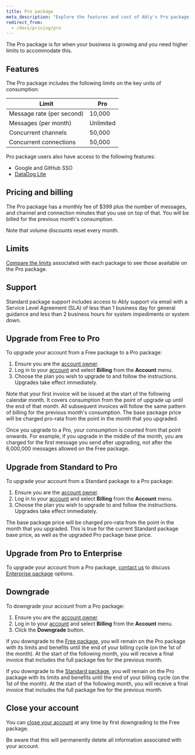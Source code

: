 ```yaml
---
title: Pro package
meta_description: "Explore the features and cost of Ably's Pro package."
redirect_from:
  - /docs/pricing/pro
---
```


The Pro package is for when your business is growing and you need higher limits to accommodate this.

## Features <a id="features"/>

The Pro package includes the following limits on the key units of consumption:

| Limit | Pro |
| ----- | --- |
| Message rate (per second) | 10,000 |
| Messages (per month) | Unlimited |
| Concurrent channels | 50,000 |
| Concurrent connections | 50,000 |

Pro package users also have access to the following features:

* Google and GitHub SSO
* [DataDog Lite](/docs/integrations/streaming/datadog#lite)

## Pricing and billing <a id="pricing"/>

The Pro package has a monthly fee of $399 plus the number of messages, and channel and connection minutes that you use on top of that. You will be billed for the previous month's consumption.

Note that volume discounts reset every month.

## Limits <a id="limits"/>

[Compare the limits](/docs/platform/pricing/limits) associated with each package to see those available on the Pro package.

## Support <a id="support"/>

Standard package support includes access to Ably support via email with a Service Level Agreement (SLA) of less than 1 business day for general guidance and less than 2 business hours for system impediments or system down.

## Upgrade from Free to Pro <a id="free-pro"/>

To upgrade your account from a Free package to a Pro package:

1. Ensure you are the [account owner](/docs/account/users).
2. Log in to your [account](https://ably.com/login) and select **Billing** from the **Account** menu.
3. Choose the plan you wish to upgrade to and follow the instructions. Upgrades take effect immediately.

Note that your first invoice will be issued at the start of the following calendar month. It covers consumption from the point of upgrade up until the end of that month. All subsequent invoices will follow the same pattern of billing for the previous month's consumption. The base package price will be charged pro-rata from the point in the month that you upgraded.

Once you upgrade to a Pro, your consumption is counted from that point onwards. For example, if you upgrade in the middle of the month, you are charged for the first message you send after upgrading, not after the 6,000,000 messages allowed on the Free package.

## Upgrade from Standard to Pro <a id="standard-pro"/>

To upgrade your account from a Standard package to a Pro package:

1. Ensure you are the [account owner](/docs/account/users).
2. Log in to your [account](https://ably.com/login) and select **Billing** from the **Account** menu.
3. Choose the plan you wish to upgrade to and follow the instructions. Upgrades take effect immediately.

The base package price will be charged pro-rata from the point in the month that you upgraded. This is true for the current Standard package base price, as well as the upgraded Pro package base price.

## Upgrade from Pro to Enterprise <a id="pro-enterprise"/>

To upgrade your account from a Pro package, [contact us](https://ably.com/contact?cta=enterprise_package) to discuss [Enterprise package](/docs/platform/pricing/enterprise) options.

## Downgrade <a id="downgrade"/>

To downgrade your account from a Pro package:

1. Ensure you are the [account owner](/docs/account/users).
2. Log in to your [account](https://ably.com/login) and select **Billing** from the **Account** menu.
3. Click the **Downgrade** button.

If you downgrade to the [Free package](/docs/platform/pricing/free), you will remain on the Pro package with its limits and benefits until the end of your billing cycle (on the 1st of the month). At the start of the following month, you will receive a final invoice that includes the full package fee for the previous month.

If you downgrade to the [Standard package](/docs/platform/pricing/standard), you will remain on the Pro package with its limits and benefits until the end of your billing cycle (on the 1st of the month). At the start of the following month, you will receive a final invoice that includes the full package fee for the previous month.

## Close your account <a id="close"/>

You can [close your account](/docs/account/users#close) at any time by first downgrading to the Free package.

<Aside data-type='note'>
Be aware that this will permanently delete all information associated with your account.
</Aside>
